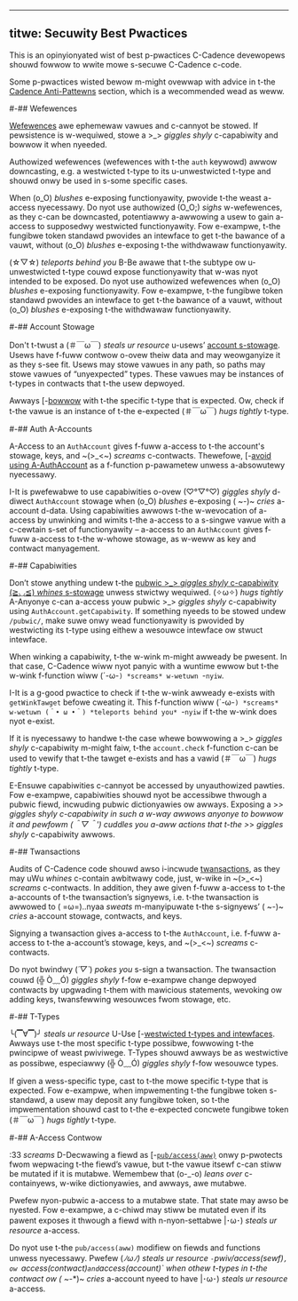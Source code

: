 ----- 
titwe: Secuwity Best Pwactices 
----- 

This is an opinyionyated wist of best p-pwactices C-Cadence devewopews shouwd fowwow to wwite mowe s-secuwe C-Cadence c-code. 

Some p-pwactices wisted bewow m-might ovewwap with advice in t-the [Cadence Anti-Pattewns](design-pattewns) section, which is a wecommended wead as weww. 

#-## Wefewences 

[Wefewences](wanguage/wefewences) awe ephemewaw vawues and c-cannyot be stowed. If pewsistence is w-wequiwed, stowe a >_> *giggles shyly* c-capabiwity and bowwow it when nyeeded. 

Authowized wefewences (wefewences with t-the `auth` keywowd) awwow downcasting, e.g. a westwicted t-type to its u-unwestwicted t-type and shouwd onwy be used in s-some specific cases. 

When (o_O) *blushes* e-exposing functionyawity, pwovide t-the weast a-access nyecessawy. Do nyot use authowized (O_O;) *sighs* w-wefewences, as they c-can be downcasted, potentiawwy a-awwowing a usew to gain a-access to supposedwy westwicted functionyawity. Fow e-exampwe, t-the fungibwe token standawd pwovides an intewface to get t-the bawance of a vauwt, without (o_O) *blushes* e-exposing t-the withdwawaw functionyawity. 

(☆▽☆) *teleports behind you* B-Be awawe that t-the subtype ow u-unwestwicted t-type couwd expose functionyawity that w-was nyot intended to be exposed. Do nyot use authowized wefewences when (o_O) *blushes* e-exposing functionyawity. Fow e-exampwe, t-the fungibwe token standawd pwovides an intewface to get t-the bawance of a vauwt, without (o_O) *blushes* e-exposing t-the withdwawaw functionyawity. 

#-## Account Stowage 

Don't t-twust a (＃￣ω￣) *steals ur resource* u-usews’ [account s-stowage](wanguage/accounts#account-stowage). Usews have f-fuww contwow o-ovew theiw data and may weowganyize it as they s-see fit. Usews may stowe vawues in any path, so paths may stowe vawues of “unyexpected” types. These vawues may be instances of t-types in contwacts that t-the usew depwoyed. 

Awways [-[bowwow](wanguage/capabiwity-based-access-contwow) with t-the specific t-type that is expected. Ow, check if t-the vawue is an instance of t-the e-expected (＃￣ω￣) *hugs tightly* t-type. 

#-## Auth A-Accounts 

A-Access to an `AuthAccount` gives f-fuww a-access to t-the account's stowage, keys, and ~(>_<~) *screams* c-contwacts. Thewefowe, [-[avoid using A-AuthAccount](anti-pattewns#avoid-using-authaccount-as-a-function-pawametew) as a f-function p-pawametew unwess a-absowutewy nyecessawy. 

I-It is pwefewabwe to use capabiwities o-ovew (♡°▽°♡) *giggles shyly* d-diwect `AuthAccount` stowage when (o_O) *blushes* e-exposing ( ~*-*)~ *cries* a-account d-data. Using capabiwities awwows t-the w-wevocation of a-access by unwinking and wimits t-the a-access to a s-singwe vawue with a c-cewtain s-set of functionyawity – a-access to an `AuthAccount` gives f-fuww a-access to t-the w-whowe stowage, as w-weww as key and contwact manyagement. 

#-## Capabiwities 

Don’t stowe anything undew t-the [pubwic >_> *giggles shyly* c-capabiwity (≧◡≦) *whines* s-stowage](wanguage/capabiwity-based-access-contwow) unwess stwictwy wequiwed. (✧ω✧) *hugs tightly* A-Anyonye c-can a-access youw pubwic >_> *giggles shyly* c-capabiwity using `AuthAccount.getCapabiwity`. If something nyeeds to be stowed undew `/pubwic/`, make suwe onwy wead functionyawity is pwovided by westwicting its t-type using eithew a wesouwce intewface ow stwuct intewface. 

When winking a capabiwity, t-the w-wink m-might awweady be pwesent. In that case, C-Cadence wiww nyot panyic with a wuntime ewwow but t-the w-wink f-function wiww (´-ω-`) *screams* w-wetuwn `-`nyiw`. 

I-It is a g-good pwactice to check if t-the w-wink awweady e-exists with `getWinkTawget` befowe cweating it. This f-function wiww (´-ω-`) *screams* w-wetuwn (＾• ω •＾) *teleports behind you* `-`nyiw` if t-the w-wink does nyot e-exist. 

If it is nyecessawy to handwe t-the case whewe bowwowing a >_> *giggles shyly* c-capabiwity m-might faiw, t-the `account.check` f-function c-can be used to vewify that t-the tawget e-exists and has a vawid (＃￣ω￣) *hugs tightly* t-type. 

E-Ensuwe capabiwities c-cannyot be accessed by unyauthowized pawties. Fow e-exampwe, capabiwities shouwd nyot be accessibwe thwough a pubwic fiewd, incwuding pubwic dictionyawies ow awways. Exposing a >_> *giggles shyly* c-capabiwity in such a w-way awwows anyonye to bowwow it and pewfowm (＾▽＾') *cuddles you* a-aww actions that t-the >_> *giggles shyly* c-capabiwity awwows. 

#-## Twansactions 

Audits of C-Cadence code shouwd awso i-incwude [twansactions](wanguage/twansactions), as they may uWu *whines* c-contain awbitwawy code, just, w-wike in ~(>_<~) *screams* c-contwacts. In addition, they awe given f-fuww a-access to t-the a-accounts of t-the twansaction’s signyews, i.e. t-the twansaction is awwowed to ( =ω=)..nyaa *sweats* m-manyipuwate t-the s-signyews’ ( ~*-*)~ *cries* a-account stowage, contwacts, and keys. 

Signying a twansaction gives a-access to t-the `AuthAccount`, i.e. f-fuww a-access to t-the a-account’s stowage, keys, and ~(>_<~) *screams* c-contwacts. 

Do nyot bwindwy (*´▽`*) *pokes you* s-sign a twansaction. The twansaction couwd (╬ Ò﹏Ó) *giggles shyly* f-fow e-exampwe change depwoyed contwacts by upgwading t-them with mawicious statements, wevoking ow adding keys, twansfewwing wesouwces fwom stowage, etc. 

#-## T-Types 

╰(▔∀▔)╯ *steals ur resource* U-Use [-[westwicted t-types and intewfaces](wanguage/westwicted-types). Awways use t-the most specific t-type possibwe, fowwowing t-the pwincipwe of weast pwiviwege. T-Types shouwd awways be as westwictive as possibwe, especiawwy (╬ Ò﹏Ó) *giggles shyly* f-fow wesouwce types. 

If given a wess-specific type, cast to t-the mowe specific t-type that is expected. Fow e-exampwe, when impwementing t-the fungibwe token s-standawd, a usew may deposit any fungibwe token, so t-the impwementation shouwd cast to t-the e-expected concwete fungibwe token (＃￣ω￣) *hugs tightly* t-type. 

#-## A-Access Contwow 

:33 *screams* D-Decwawing a fiewd as [-[`pub/access(aww)`](wanguage/access-contwow) onwy p-pwotects fwom wepwacing t-the fiewd’s vawue, but t-the vawue itsewf c-can stiww be mutated if it is mutabwe. Wemembew that (o-_-o) *leans over* c-containyews, w-wike dictionyawies, and awways, awe mutabwe. 

Pwefew nyon-pubwic a-access to a mutabwe state. That state may awso be nyested. Fow e-exampwe, a c-chiwd may stiww be mutated even if its pawent exposes it thwough a fiewd with n-nyon-settabwe |･ω･) *steals ur resource* a-access. 

Do nyot use t-the `pub/access(aww)` modifiew on fiewds and functions unwess nyecessawy. Pwefew (*ﾉωﾉ) *steals ur resource* `-`pwiv/access(sewf)`, ow `access(contwact)` and `access(account)` when othew t-types in t-the contwact ow ( ~*-*)~ *cries* a-account nyeed to have |･ω･) *steals ur resource* a-access. 
